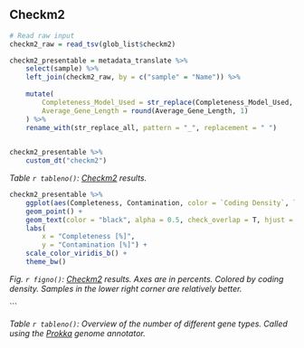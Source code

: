 ## Checkm2

```r





# Read raw input
checkm2_raw = read_tsv(glob_list$checkm2)

checkm2_presentable = metadata_translate %>%
    select(sample) %>%
    left_join(checkm2_raw, by = c("sample" = "Name")) %>%
    
    mutate(
        Completeness_Model_Used = str_replace(Completeness_Model_Used, "Neural Network", "NN"),
        Average_Gene_Length = round(Average_Gene_Length, 1)
    ) %>%
    rename_with(str_replace_all, pattern = "_", replacement = " ")
    

checkm2_presentable %>%
    custom_dt("checkm2")


```

*Table `r tableno()`: [Checkm2](https://github.com/chklovski/CheckM2) results. *



```r

checkm2_presentable %>%
    ggplot(aes(Completeness, Contamination, color = `Coding Density`, label = sample)) +
    geom_point() +
    geom_text(color = "black", alpha = 0.5, check_overlap = T, hjust = 0, vjust = 0, size = 2.5) +
    labs(
        x = "Completeness [%]",
        y = "Contamination [%]") +
    scale_color_viridis_b() +
    theme_bw()

```



*Fig. `r figno()`: [Checkm2](https://github.com/chklovski/CheckM2) results. Axes are in percents. Colored by coding density. Samples in the lower right corner are relatively better.*




```

*Table `r tableno()`: Overview of the number of different gene types. Called using the [Prokka](https://github.com/tseemann/prokka) genome annotator.*
